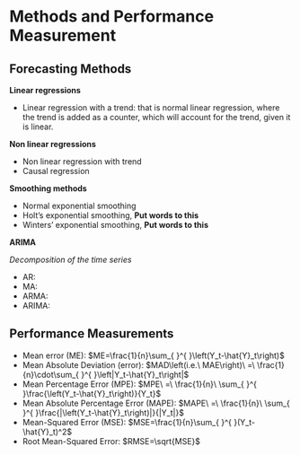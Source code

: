 
# Methods and Performance Measurement {#Methods}

## Forecasting Methods {#ForecastMethods}

**Linear regressions**

+ Linear regression with a trend: that is normal linear regression, where the trend is added as a counter, which will account for the trend, given it is linear.

**Non linear regressions**

+ Non linear regression with trend
+ Causal regression

**Smoothing methods**

+ Normal exponential smoothing
+ Holt's exponential smoothing, **Put words to this**
+ Winters' exponential smoothing, **Put words to this**


**ARIMA**

*Decomposition of the time series*

+ AR:
+ MA:
+ ARMA:
+ ARIMA:

## Performance Measurements {#PerformanceMeasurements}

+ Mean error (ME): $ME=\frac{1}{n}\sum_{ }^{ }\left(Y_t-\hat{Y}_t\right)$
+ Mean Absolute Deviation (error): $MAD\left(i.e.\ MAE\right)\ =\ \frac{1}{n}\cdot\sum_{ }^{ }\left|Y_t-\hat{Y}_t\right|$
+ Mean Percentage Error (MPE): $MPE\ =\ \frac{1}{n}\ \sum_{ }^{ }\frac{\left(Y_t-\hat{Y}_t\right)}{Y_t}$
+ Mean Absolute Percentage Error (MAPE): $MAPE\ =\ \frac{1}{n}\ \sum_{ }^{ }\frac{|\left(Y_t-\hat{Y}_t\right)|}{|Y_t|}$
+ Mean-Squared Error (MSE): $MSE=\frac{1}{n}\sum_{ }^{ }(Y_t-\hat{Y}_t)^2$
+ Root Mean-Squared Error: $RMSE=\sqrt{MSE}$










